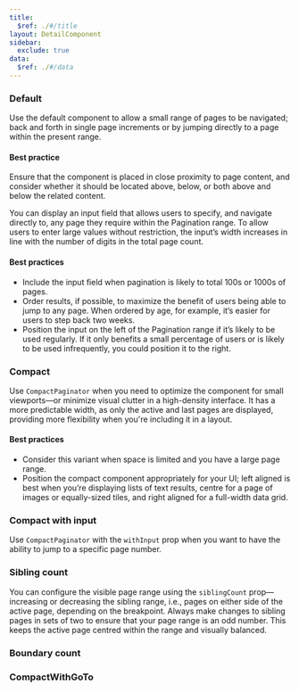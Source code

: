 ```yaml
---
title:
  $ref: ./#/title
layout: DetailComponent
sidebar:
  exclude: true
data:
  $ref: ./#/data
---
```


<LivePreviewControls>
<LivePreview componentName="pagination" exampleName="Default" >

### Default

Use the default component to allow a small range of pages to be navigated; back and forth in single page increments or by jumping directly to a page within the present range.

#### Best practice

Ensure that the component is placed in close proximity to page content, and consider whether it should be located above, below, or both above and below the related content.

</LivePreview>

<LivePreview componentName="pagination" exampleName="DefaultWithInput" >

You can display an input field that allows users to specify, and navigate directly to, any page they require within the Pagination range. To allow users to enter large values without restriction, the input’s width increases in line with the number of digits in the total page count.

#### Best practices

- Include the input field when pagination is likely to total 100s or 1000s of pages.
- Order results, if possible, to maximize the benefit of users being able to jump to any page. When ordered by age, for example, it’s easier for users to step back two weeks.
- Position the input on the left of the Pagination range if it’s likely to be used regularly. If it only benefits a small percentage of users or is likely to be used infrequently, you could position it to the right.

</LivePreview>

<LivePreview componentName="pagination" exampleName="Compact" >

### Compact

Use `CompactPaginator` when you need to optimize the component for small viewports—or minimize visual clutter in a high-density interface. It has a more predictable width, as only the active and last pages are displayed, providing more flexibility when you're including it in a layout.

#### Best practices

- Consider this variant when space is limited and you have a large page range.
- Position the compact component appropriately for your UI; left aligned is best when you’re displaying lists of text results, centre for a page of images or equally-sized tiles, and right aligned for a full-width data grid.

</LivePreview>

<LivePreview componentName="pagination" exampleName="CompactWithInput" >

### Compact with input

Use `CompactPaginator` with the `withInput` prop when you want to have the ability to jump to a specific page number.

</LivePreview>

<LivePreview componentName="pagination" exampleName="SiblingCount" >

### Sibling count

You can configure the visible page range using the `siblingCount` prop—increasing or decreasing the sibling range, i.e., pages on either side of the active page, depending on the breakpoint. Always make changes to sibling pages in sets of two to ensure that your page range is an odd number. This keeps the active page centred within the range and visually balanced.

</LivePreview>

<LivePreview componentName="pagination" exampleName="BoundaryCount" >

### Boundary count

</LivePreview>

<LivePreview componentName="pagination" exampleName="CompactWithGoTo" >

### CompactWithGoTo

</LivePreview>

</LivePreviewControls>
